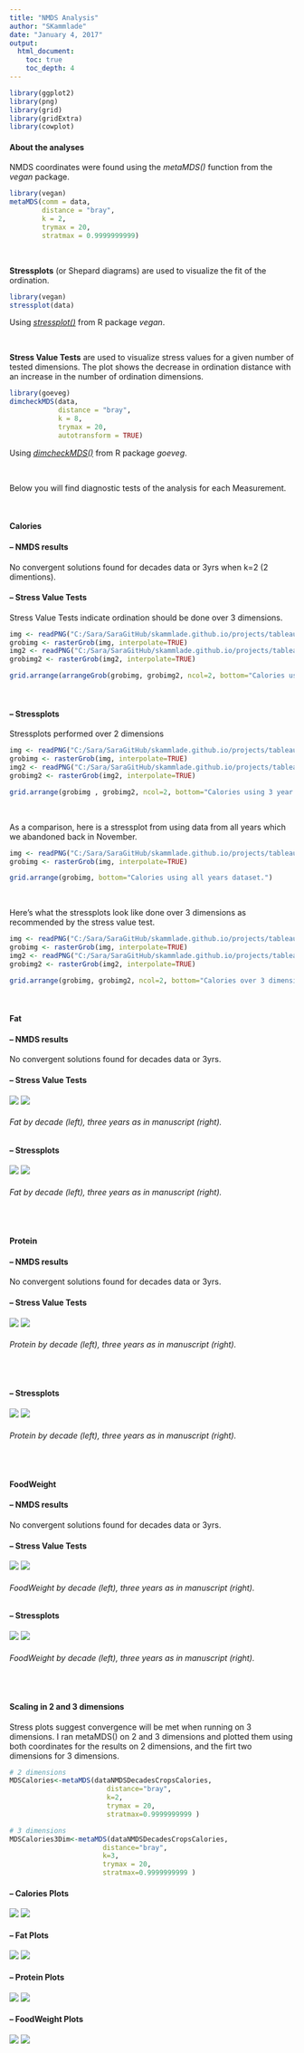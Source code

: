 ---
title: "NMDS Analysis"
author: "SKammlade"
date: "January 4, 2017"
output: 
  html_document:
    toc: true
    toc_depth: 4
---
```{r, echo=FALSE, message=FALSE, warning=FALSE}
library(ggplot2)
library(png)
library(grid)
library(gridExtra)
library(cowplot)

```


#### About the analyses

NMDS coordinates were found using the *metaMDS()* function from the *vegan* package.
```{r, eval=FALSE}
library(vegan)
metaMDS(comm = data, 
        distance = "bray", 
        k = 2,      
        trymax = 20, 
        stratmax = 0.9999999999) 
```

<br/>

**Stressplots** (or Shepard diagrams) are used to visualize the fit of the ordination. 
```{r, eval=FALSE}
library(vegan)
stressplot(data)
```
Using [*stressplot()*](http://cc.oulu.fi/~jarioksa/opetus/metodi/vegantutor.pdf) from R package *vegan*. 

<br/>

**Stress Value Tests** are used to visualize stress values for a given number of tested dimensions. The plot shows the decrease in ordination distance with an increase in the number of ordination dimensions.
```{r, eval=FALSE}
library(goeveg)
dimcheckMDS(data, 
            distance = "bray", 
            k = 8, 
            trymax = 20, 
            autotransform = TRUE)
```
Using [*dimcheckMDS()*](https://cran.r-project.org/web/packages/goeveg/goeveg.pdf) from R package *goeveg*.  

<br/>

Below you will find diagnostic tests of the analysis for each Measurement.

<br/>

#### Calories

#### -- NMDS results

No convergent solutions found for decades data or 3yrs when k=2 (2 dimentions).

#### -- Stress Value Tests
Stress Value Tests indicate ordination should be done over 3 dimensions.

```{r echo=FALSE, imageheight=4, imagewidth=4}
img <- readPNG("C:/Sara/SaraGitHub/skammlade.github.io/projects/tableau/RScripts/StressvalueTest3yrsCalories.png")
grobimg <- rasterGrob(img, interpolate=TRUE)
img2 <- readPNG("C:/Sara/SaraGitHub/skammlade.github.io/projects/tableau/RScripts/StressvalueTestNMDSDecadesCalories.png")
grobimg2 <- rasterGrob(img2, interpolate=TRUE)

grid.arrange(arrangeGrob(grobimg, grobimg2, ncol=2, bottom="Calories using 3 year dataset (left) and decades dataset (right)."), heights=c(30), widths=c(30))

```

<br/>

#### -- Stressplots
Stressplots performed over 2 dimensions

```{r echo=FALSE}
img <- readPNG("C:/Sara/SaraGitHub/skammlade.github.io/projects/tableau/RScripts/Stressplot3yrsCalories.png")
grobimg <- rasterGrob(img, interpolate=TRUE)
img2 <- readPNG("C:/Sara/SaraGitHub/skammlade.github.io/projects/tableau/RScripts/StressplotNMDSDecadesCalories.png")
grobimg2 <- rasterGrob(img2, interpolate=TRUE)

grid.arrange(grobimg , grobimg2, ncol=2, bottom="Calories using 3 year dataset (left) and decades dataset (right).")

```

<br/>

As a comparison, here is a stressplot from using data from all years which we abandoned back in November. 

```{r echo=FALSE}
img <- readPNG("C:/Sara/SaraGitHub/skammlade.github.io/projects/tableau/RScripts/NMDS/stressplot_allyrs_kcal_k2_rep1_codechanges_codechanges.png")
grobimg <- rasterGrob(img, interpolate=TRUE)

grid.arrange(grobimg, bottom="Calories using all years dataset.")
```

<br/>

Here's what the stressplots look like done over 3 dimensions as recommended by the stress value test.

```{r echo=FALSE}
img <- readPNG("C:/Sara/SaraGitHub/skammlade.github.io/projects/tableau/RScripts/Stressplot3yrsCaloriesK3.png")
grobimg <- rasterGrob(img, interpolate=TRUE)
img2 <- readPNG("C:/Sara/SaraGitHub/skammlade.github.io/projects/tableau/RScripts/StressplotNMDSDecadesCaloriesK3.png")
grobimg2 <- rasterGrob(img2, interpolate=TRUE)

grid.arrange(grobimg, grobimg2, ncol=2, bottom="Calories over 3 dimensions using 3 year dataset (left) and decades dataset (right).")
```

<br/>


#### Fat

#### -- NMDS results

No convergent solutions found for decades data or 3yrs.

#### -- Stress Value Tests

![](StressvalueTestNMDSDecadesFat.png) ![](StressvalueTest3yrsFat.png)

###### Fat by decade (left), three years as in manuscript (right).

#### -- Stressplots

![](StressplotNMDSDecadesFat.png) ![](Stressplot3yrsFat.png) 

###### Fat by decade (left), three years as in manuscript (right).

<br/> 



#### Protein

#### -- NMDS results

No convergent solutions found for decades data or 3yrs.

#### -- Stress Value Tests

![](StressvalueTestNMDSDecadesProtein.png) ![](StressvalueTest3yrsProtein.png)

###### Protein by decade (left), three years as in manuscript (right).

<br/>

#### -- Stressplots

![](StressplotNMDSDecadesProtein.png) ![](Stressplot3yrsProtein.png) 

###### Protein by decade (left), three years as in manuscript (right).

<br/> 

#### FoodWeight

#### -- NMDS results

No convergent solutions found for decades data or 3yrs.

#### -- Stress Value Tests

![](StressvalueTestNMDSDecadesFoodWeight.png) ![](StressvalueTest3yrsFoodWeight.png)

###### FoodWeight by decade (left), three years as in manuscript (right).

#### -- Stressplots

![](StressplotNMDSDecadesFoodWeight.png) ![](Stressplot3yrsFoodWeight.png) 

###### FoodWeight by decade (left), three years as in manuscript (right).

<br/> 

#### Scaling in 2 and 3 dimensions

Stress plots suggest convergence will be met when running on 3 dimensions. I ran metaMDS() on 2 and 3 dimensions and plotted them using both coordinates for the results on 2 dimensions, and the firt two dimensions for 3 dimensions.

```{r eval=FALSE}
# 2 dimensions
MDSCalories<-metaMDS(dataNMDSDecadesCropsCalories,
                        distance="bray",
                        k=2, 
                        trymax = 20, 
                        stratmax=0.9999999999 )

# 3 dimensions
MDSCalories3Dim<-metaMDS(dataNMDSDecadesCropsCalories,
                       distance="bray",
                       k=3, 
                       trymax = 20, 
                       stratmax=0.9999999999 )
```

#### -- Calories Plots

![](PlotDecade2DimensionsCalories.png) ![](PlotDecade3DimensionsCalories.png) 

#### -- Fat Plots

![](PlotDecade2DimensionsFat.png) ![](PlotDecade3DimensionsFat.png) 

#### -- Protein Plots

![](PlotDecade2DimensionsProtein.png) ![](PlotDecade3DimensionsProtein.png) 

#### -- FoodWeight Plots

![](PlotDecade2DimensionsFoodWeight.png) ![](PlotDecade3DimensionsFoodWeight.png) 

